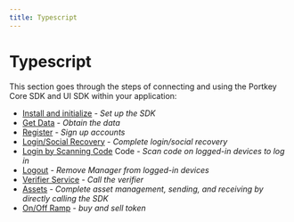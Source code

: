 ```yaml
---
title: Typescript
---
```


# Typescript

This section goes through the steps of connecting and using the Portkey Core SDK and UI SDK within your application:

- [Install and initialize](docs/QuickStartGuides/BasicGuidesForSDKs/Typescript/install-initialize.mdx) - _Set up the SDK_
- [Get Data](docs/QuickStartGuides/BasicGuidesForSDKs/Typescript/get-data.mdx) - _Obtain the data_
- [Register](docs/QuickStartGuides/BasicGuidesForSDKs/Typescript/register.mdx) - _Sign up accounts_
- [Login/Social Recovery](docs/QuickStartGuides/BasicGuidesForSDKs/Typescript/social-recovery.mdx) - _Complete login/social recovery_
- [Login by Scanning Code](docs/QuickStartGuides/BasicGuidesForSDKs/Typescript/login-by-scanning.mdx) Code - _Scan code on logged-in devices to log in_
- [Logout](docs/QuickStartGuides/BasicGuidesForSDKs/Typescript/logout.mdx) - _Remove Manager from logged-in devices_
- [Verifier Service](docs/QuickStartGuides/BasicGuidesForSDKs/Typescript/verifier-service.mdx) - _Call the verifier_
- [Assets](docs/QuickStartGuides/BasicGuidesForSDKs/Typescript/assets.mdx) - _Complete asset management, sending, and receiving by directly calling the SDK_
- [On/Off Ramp](docs/QuickStartGuides/BasicGuidesForSDKs/Typescript/on-off-ramp.mdx) - _buy and sell token_
